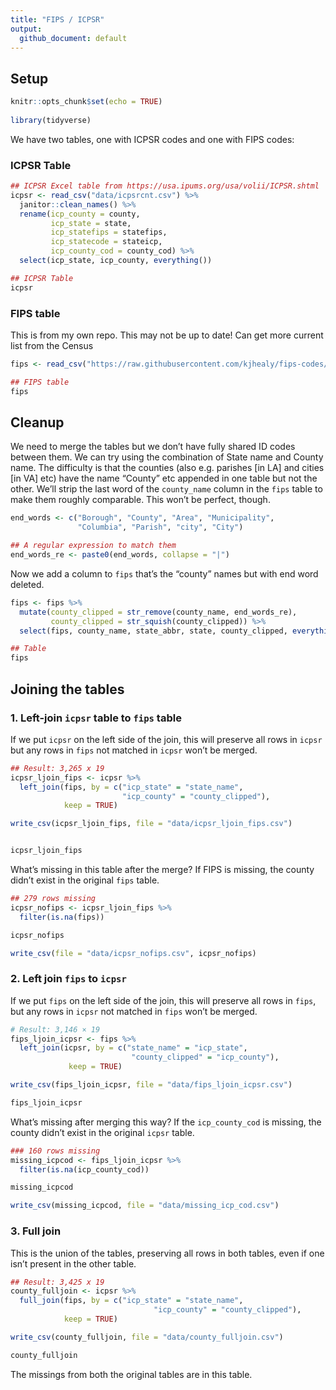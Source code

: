 ```yaml
---
title: "FIPS / ICPSR"
output:
  github_document: default
---
```


## Setup

```r
knitr::opts_chunk$set(echo = TRUE)
  
library(tidyverse)

```

We have two tables, one with ICPSR codes and one with FIPS codes: 

### ICPSR Table

```r
## ICPSR Excel table from https://usa.ipums.org/usa/volii/ICPSR.shtml
icpsr <- read_csv("data/icpsrcnt.csv") %>% 
  janitor::clean_names() %>% 
  rename(icp_county = county, 
         icp_state = state, 
         icp_statefips = statefips, 
         icp_statecode = stateicp, 
         icp_county_cod = county_cod) %>% 
  select(icp_state, icp_county, everything())

## ICPSR Table
icpsr
```


### FIPS table  

This is from my own repo. This may not be up to date! Can get more current list from the Census

```r
fips <- read_csv("https://raw.githubusercontent.com/kjhealy/fips-codes/master/county_fips_master.csv")

## FIPS table
fips
```



## Cleanup

We need to merge the tables but we don't have fully shared ID codes between them. We can try using the combination of State name and County name. The difficulty is that the counties (also e.g. parishes [in LA] and cities [in VA] etc) have the name "County" etc appended in one table but not the other. We'll strip the last word of the `county_name` column in the `fips` table to make them roughly comparable. This won't be perfect, though. 

```r
end_words <- c("Borough", "County", "Area", "Municipality", 
               "Columbia", "Parish", "city", "City")

## A regular expression to match them
end_words_re <- paste0(end_words, collapse = "|")
```

Now we add a column to `fips` that's the "county" names but with end word deleted.

```r
fips <- fips %>% 
  mutate(county_clipped = str_remove(county_name, end_words_re), 
         county_clipped = str_squish(county_clipped)) %>% 
  select(fips, county_name, state_abbr, state, county_clipped, everything())

## Table
fips
```

## Joining the tables

### 1. Left-join `icpsr` table to `fips` table

If we put `icpsr` on the left side of the join, this will preserve all rows in `icpsr` but any rows in `fips` not matched in `icpsr` won't be merged.

```r
## Result: 3,265 x 19
icpsr_ljoin_fips <- icpsr %>% 
  left_join(fips, by = c("icp_state" = "state_name", 
                         "icp_county" = "county_clipped"), 
            keep = TRUE)

write_csv(icpsr_ljoin_fips, file = "data/icpsr_ljoin_fips.csv")


icpsr_ljoin_fips

```

What's missing in this table after the merge? If FIPS is missing, the county didn't exist in the original `fips` table.

```r
## 279 rows missing
icpsr_nofips <- icpsr_ljoin_fips %>% 
  filter(is.na(fips)) 

icpsr_nofips

write_csv(file = "data/icpsr_nofips.csv", icpsr_nofips)
```

### 2. Left join `fips` to `icpsr`

If we put `fips` on the left side of the join, this will preserve all rows in `fips`, but any rows in `icpsr` not matched in `fips` won't be merged.

```r
# Result: 3,146 × 19
fips_ljoin_icpsr <- fips %>% 
  left_join(icpsr, by = c("state_name" = "icp_state", 
                           "county_clipped" = "icp_county"), 
             keep = TRUE)

write_csv(fips_ljoin_icpsr, file = "data/fips_ljoin_icpsr.csv")

fips_ljoin_icpsr
```

What's missing after merging this way? If the `icp_county_cod` is missing, the county didn't exist in the original `icpsr` table. 

```r
### 160 rows missing
missing_icpcod <- fips_ljoin_icpsr %>% 
  filter(is.na(icp_county_cod)) 

missing_icpcod

write_csv(missing_icpcod, file = "data/missing_icp_cod.csv")

```


### 3. Full join 

This is the union of the tables, preserving all rows in both tables, even if one isn't present in the other table.

```r
## Result: 3,425 x 19
county_fulljoin <- icpsr %>% 
  full_join(fips, by = c("icp_state" = "state_name", 
                                "icp_county" = "county_clipped"), 
            keep = TRUE)

write_csv(county_fulljoin, file = "data/county_fulljoin.csv")

county_fulljoin

```

The missings from both the original tables are in this table.



  
